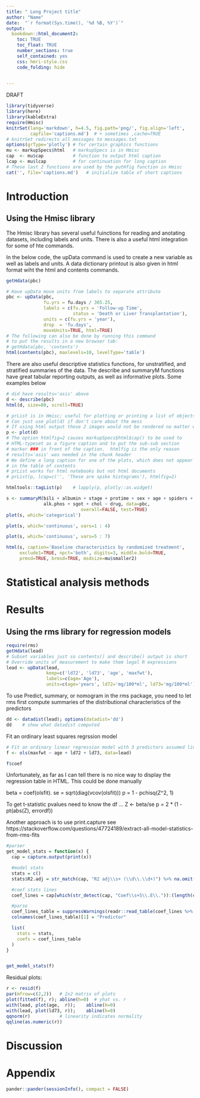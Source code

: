 ```yaml
---
title: " Long Project title"
author: "Name"
date:  "`r format(Sys.time(), '%d %B, %Y')`"
output:
  bookdown::html_document2: 
    toc: TRUE
    toc_float: TRUE
    number_sections: true
    self_contained: yes
    css: hmri-style.css
    code_folding: hide  
    

---
```


<script>
  $(document).ready(function() {
    $('#TOC').parent().prepend('<div id=\"nav_logo\"><img src=\"hmri.png"></div>');
  });
</script>

<style>
#nav_logo {
  width: 90%;
  margin-top: 20px;
}
</style>


<div class="watermark">DRAFT</div>




```r

library(tidyverse)
library(here)
library(kableExtra)
require(Hmisc)
knitrSet(lang='markdown', h=4.5, fig.path='png/', fig.align='left',
         capfile='captions.md')  # + sometimes ,cache=TRUE
# knitrSet redirects all messages to messages.txt
options(grType='plotly') # for certain graphics functions
mu <- markupSpecs$html   # markupSpecs is in Hmisc
cap  <- mu$cap           # function to output html caption
lcap <- mu$lcap          # for continuation for long caption
# These last 2 functions are used by the putHfig function in Hmisc
cat('', file='captions.md')   # initialize table of short captions

```




# Introduction



## Using the Hmisc library


The Hmisc library has several useful fuinctions for reading and anotating
datasets, including labels and units. There is also a useful html integration
for some of hte commands. 

In the below code, the upData command is used to create a new variable as well
as labels and units. A data dictionary printout is also given in html format
wiht the html and contents commands.

```r
getHdata(pbc)

# Have upData move units from labels to separate attribute
pbc <- upData(pbc,
              fu.yrs = fu.days / 365.25,
              labels = c(fu.yrs = 'Follow-up Time',
                         status = 'Death or Liver Transplantation'),
              units = c(fu.yrs = 'year'),
              drop  = 'fu.days',
              moveUnits=TRUE, html=TRUE)
# The following can also be done by running this command
# to put the results in a new browser tab:
# getHdata(pbc, 'contents')
html(contents(pbc), maxlevels=10, levelType='table')
```

There are also useful descriptive statistics functions, for unstratified, and
stratified summaries of the data. The describe and summaryM functions have great
tabular reporting outputs, as well as informative plots. Some examples below


```r
# did have results='asis' above
d <- describe(pbc)
html(d, size=80, scroll=TRUE)

# prList is in Hmisc; useful for plotting or printing a list of objects
# Can just use plot(d) if don't care about the mess
# If using html output these 2 images would not be rendered no matter what
p <- plot(d)
# The option htmlfig=2 causes markupSpecs$html$cap() to be used to
# HTML-typeset as a figure caption and to put the sub-sub section
# marker ### in front of the caption.  htmlfig is the only reason
# results='asis' was needed in the chunk header
# We define a long caption for one of the plots, which does not appear
# in the table of contents
# prList works for html notebooks but not html documents
# prList(p, lcap=c('', 'These are spike histograms'), htmlfig=2)
```


```r
htmltools::tagList(p)    # lapply(p, plotly::as.widget)
```



```r
s <- summaryM(bili + albumin + stage + protime + sex + age + spiders +
              alk.phos + sgot + chol ~ drug, data=pbc,
							overall=FALSE, test=TRUE)
plot(s, which='categorical')
```


```r
plot(s, which='continuous', vars=1 : 4)
```

```r
plot(s, which='continuous', vars=5 : 7)

```

```r
html(s, caption='Baseline characteristics by randomized treatment',
     exclude1=TRUE, npct='both', digits=3, middle.bold=TRUE,
     prmsd=TRUE, brmsd=TRUE, msdsize=mu$smaller2)
```
# Statistical analysis methods


# Results


## Using the rms library for regression models

```r
require(rms)
getHdata(lead)
# Subset variables just so contents() and describe() output is short
# Override units of measurement to make them legal R expressions
lead <- upData(lead,
               keep=c('ld72', 'ld73', 'age', 'maxfwt'),
               labels=c(age='Age'),
               units=c(age='years', ld72='mg/100*ml', ld73='mg/100*ml'))


```


To use Predict, summary, or nomogram in the rms package, you need to let rms first compute summaries of the distributional characteristics of the predictors

```r
dd <- datadist(lead); options(datadist='dd')
dd    # show what datadist computed
```


Fit an ordinary least squares regrssion model

```r
# Fit an ordinary linear regression model with 3 predictors assumed linear
f <- ols(maxfwt ~ age + ld72 + ld73, data=lead)

f$coef
```


Unfortunately, as far as I can tell there is no nice way to display the
regression table in HTML. This could be done manually


beta = coef(olsfit).
se =  sqrt(diag(vcov(olsfit)))
p = 1 - pchisq(Z^2, 1)  

To get t-statistic pvalues need to know the df ...
Z <- beta/se
p = 2 * (1 - pt(abs(Z), errordf))


Another approach is to use print.capture see https://stackoverflow.com/questions/47724189/extract-all-model-statistics-from-rms-fits


```r
#parser
get_model_stats = function(x) {
  cap = capture.output(print(x))

  #model stats
  stats = c()
  stats$R2.adj = str_match(cap, "R2 adj\\s+ (\\d\\.\\d+)") %>% na.omit() %>% .[, 2] %>% as.numeric()

  #coef stats lines
  coef_lines = cap[which(str_detect(cap, "Coef\\s+S\\.E\\.")):(length(cap) - 1)]

  #parse
  coef_lines_table = suppressWarnings(readr::read_table(coef_lines %>% stringr::str_c(collapse = "\n")))
  colnames(coef_lines_table)[1] = "Predictor"

  list(
    stats = stats,
    coefs = coef_lines_table
  )
}


get_model_stats(f)
```


Residual plots:

```r
r <- resid(f)
par(mfrow=c(2,2))   # 2x2 matrix of plots
plot(fitted(f), r); abline(h=0)  # yhat vs. r
with(lead, plot(age,  r));    abline(h=0)
with(lead, plot(ld73, r));    abline(h=0)
qqnorm(r)           # linearity indicates normality
qqline(as.numeric(r))
```




# Discussion



# Appendix

```r

pander::pander(sessionInfo(), compact = FALSE)

```



